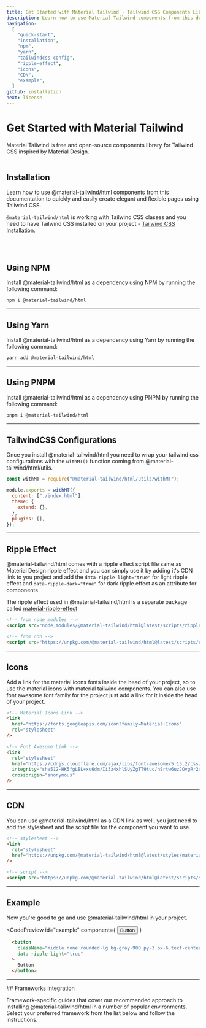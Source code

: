 ```yaml
---
title: Get Started with Material Tailwind - Tailwind CSS Components Library
description: Learn how to use Material Tailwind components from this documentation to quickly and easily create elegant and flexible pages using Tailwind CSS.
navigation:
  [
    "quick-start",
    "installation",
    "npm",
    "yarn",
    "tailwindcss-config",
    "ripple-effect",
    "icons",
    "CDN",
    "example",
  ]
github: installation
next: license
---
```


# Get Started with Material Tailwind

<span id="quick-start" className="scroll-mt-48" />
Material Tailwind is free and open-source components library for Tailwind CSS inspired
by Material Design.

<br />
<br />

## Installation

<span id="installation" className="scroll-mt-48" />

Learn how to use @material-tailwind/html components from this documentation to quickly and easily create elegant and flexible pages using Tailwind CSS.

`@material-tailwind/html` is working with Tailwind CSS classes and you need to have Tailwind CSS installed on your project - <a href="https://tailwindcss.com/docs/installation?ref=material-tailwind" target="_blank" className="font-medium hover:text-blue-500 transition-colors">Tailwind CSS Installation.</a>

<br />
<br />

## Using NPM

Install @material-tailwind/html as a dependency using NPM by running the following command:

<span id="npm" className="scroll-mt-48" />

```bash
npm i @material-tailwind/html
```

---

## Using Yarn

Install @material-tailwind/html as a dependency using Yarn by running the following command:

<span id="yarn" className="scroll-mt-48" />

```bash
yarn add @material-tailwind/html
```

---

## Using PNPM

Install @material-tailwind/html as a dependency using PNPM by running the following command:

<span id="pnpm" className="scroll-mt-48" />

```bash
pnpm i @material-tailwind/html
```

---

## TailwindCSS Configurations

<span id="tailwindcss-config" className="scroll-mt-48" />

Once you install @material-tailwind/html you need to wrap your tailwind css configurations with the <Code>withMT()</Code> function coming from @material-tailwind/html/utils.

```js {1, 3, 9}
const withMT = require("@material-tailwind/html/utils/withMT");

module.exports = withMT({
  content: ["./index.html"],
  theme: {
    extend: {},
  },
  plugins: [],
});
```

---

## Ripple Effect

<span id="ripple-effect" className="scroll-mt-48" />

@material-tailwind/html comes with a ripple effect script file same as Material Design ripple effect and you can simply use it by adding it's CDN link to you project and add the <Code>data-ripple-light="true"</Code> for light ripple effect and <Code>data-ripple-dark="true"</Code> for dark ripple effect as an attribute for components

The ripple effect used in @material-tailwind/html is a separate package called <a href="https://www.npmjs.com/package/material-ripple-effects?ref=material-tailwind" target="_blank" className="font-medium hover:text-blue-500 transition-colors">material-ripple-effect</a>

```html
<!-- from node_modules -->
<script src="node_modules/@material-tailwind/html@latest/scripts/ripple.js"></script>

<!-- from cdn -->
<script src="https://unpkg.com/@material-tailwind/html@latest/scripts/ripple.js"></script>
```

---

## Icons

<span id="icons" className="scroll-mt-48" />

Add a link for the material icons fonts inside the head of your project, so to use the material icons with material tailwind components. You can also use font awesome font family for the project just add a link for it inside the head of your project.

```html
<!-- Material Icons Link -->
<link
  href="https://fonts.googleapis.com/icon?family=Material+Icons"
  rel="stylesheet"
/>

<!-- Font Awesome Link -->
<link
  rel="stylesheet"
  href="https://cdnjs.cloudflare.com/ajax/libs/font-awesome/5.15.2/css/all.min.css"
  integrity="sha512-HK5fgLBL+xu6dm/Ii3z4xhlSUyZgTT9tuc/hSrtw6uzJOvgRr2a9jyxxT1ely+B+xFAmJKVSTbpM/CuL7qxO8w=="
  crossorigin="anonymous"
/>
```

---

## CDN

<span id="CDN" className="scroll-mt-48" />

You can use @material-tailwind/html as a CDN link as well, you just need to add the stylesheet and the script file for the component you want to use.

```html
<!-- stylesheet -->
<link
  rel="stylesheet"
  href="https://unpkg.com/@material-tailwind/html@latest/styles/material-tailwind.css"
/>

<!-- script -->
<script src="https://unpkg.com/@material-tailwind/html@latest/scripts/script-name.js"></script>
```

---

## Example

Now you're good to go and use @material-tailwind/html in your project.

<CodePreview
  id="example"
  component={
    <button
      className="middle none rounded-lg bg-gray-900 py-3 px-6 text-center align-middle font-sans text-xs font-bold uppercase text-white shadow-md shadow-gray-900/10 transition-all hover:shadow-lg hover:shadow-gray-900/20 focus:opacity-[0.85] focus:shadow-none active:opacity-[0.85] active:shadow-none disabled:pointer-events-none disabled:opacity-50 disabled:shadow-none"
      type="button"
      data-ripple-light="true"
    >
      Button
    </button>
  }
>
```html
  <button
    className="middle none rounded-lg bg-gray-900 py-3 px-6 text-center align-middle font-sans text-xs font-bold uppercase text-white shadow-md shadow-gray-900/10 transition-all hover:shadow-lg hover:shadow-gray-900/20 focus:opacity-[0.85] focus:shadow-none active:opacity-[0.85] active:shadow-none disabled:pointer-events-none disabled:opacity-50 disabled:shadow-none"
    data-ripple-light="true"
  >
    Button
  </button>
```
</CodePreview>

---

<DocsTitle href="frameworks-integration">
## Frameworks Integration
</DocsTitle>

Framework-specific guides that cover our recommended approach to installing @material-tailwind/html in a number of popular environments. Select your preferred framework from the list below and follow the instructions.

<div
  className="mt-8 grid grid-cols-2 gap-6 md:grid-cols-4"
  id="frameworks-integration"
>
  <Tooltip content="React" placement="bottom" offset={-13}>
    <FrameworkCard route="/docs/html/guide/react-vite" center>
      <span className="my-6 grid h-24 w-24 place-items-center">
        <FrameworkIcons.ReactLogo />
      </span>
    </FrameworkCard>
  </Tooltip>
  <Tooltip content="Next.js" placement="bottom" offset={-13}>
    <FrameworkCard route="/docs/html/guide/next" center>
      <span className="my-6 grid h-24 w-24 place-items-center">
        <FrameworkIcons.NextLogo />
      </span>
    </FrameworkCard>
  </Tooltip>
  <Tooltip content="Vue.js" placement="bottom" offset={-13}>
    <FrameworkCard route="/docs/html/guide/vue-vite" center>
      <span className="my-6 grid h-24 w-24 place-items-center">
        <FrameworkIcons.VueLogo />
      </span>
    </FrameworkCard>
  </Tooltip>
  <Tooltip content="Nuxt.js" placement="bottom" offset={-13}>
    <FrameworkCard route="/docs/html/guide/nuxt" center>
      <span className="my-6 grid h-24 w-24 place-items-center">
        <FrameworkIcons.NuxtLogo />
      </span>
    </FrameworkCard>
  </Tooltip>
  <Tooltip content="Svelte" placement="bottom" offset={-13}>
    <FrameworkCard route="/docs/html/guide/svelte" center>
      <span className="my-6 grid h-24 w-24 place-items-center">
        <FrameworkIcons.SvelteLogo />
      </span>
    </FrameworkCard>
  </Tooltip>
  <Tooltip content="Laravel" placement="bottom" offset={-13}>
    <FrameworkCard route="/docs/html/guide/laravel" center>
      <span className="my-6 grid h-24 w-24 place-items-center">
        <FrameworkIcons.LaravelLogo />
      </span>
    </FrameworkCard>
  </Tooltip>
  <Tooltip content="Angular" placement="bottom" offset={-13}>
    <FrameworkCard route="/docs/html/guide/angular" center>
      <span className="my-6 grid h-24 w-24 place-items-center">
        <FrameworkIcons.AngularLogo />
      </span>
    </FrameworkCard>
  </Tooltip>
  <Tooltip content="Remix" placement="bottom" offset={-13}>
    <FrameworkCard route="/docs/html/guide/remix" center>
      <span className="my-6 grid h-24 w-24 place-items-center">
        <FrameworkIcons.RemixLogo />
      </span>
    </FrameworkCard>
  </Tooltip>
  <Tooltip content="Meteor.js" placement="bottom" offset={-13}>
    <FrameworkCard route="/docs/html/guide/meteor" center>
      <span className="my-6 grid h-24 w-24 place-items-center">
        <FrameworkIcons.MeteorLogo />
      </span>
    </FrameworkCard>
  </Tooltip>
  <Tooltip content="Gatsby" placement="bottom" offset={-13}>
    <FrameworkCard route="/docs/html/guide/gatsby" center>
      <span className="my-6 grid h-24 w-24 place-items-center">
        <FrameworkIcons.GatsbyLogo />
      </span>
    </FrameworkCard>
  </Tooltip>
  <Tooltip content="Solid.js" placement="bottom" offset={-13}>
    <FrameworkCard route="/docs/html/guide/solid" center>
      <span className="my-6 grid h-24 w-24 place-items-center">
        <FrameworkIcons.SolidLogo />
      </span>
    </FrameworkCard>
  </Tooltip>
  <Tooltip content="Qwik" placement="bottom" offset={-13}>
    <FrameworkCard route="/docs/html/guide/qwik" center>
      <span className="my-6 grid h-24 w-24 place-items-center">
        <FrameworkIcons.QwikLogo />
      </span>
    </FrameworkCard>
  </Tooltip>
  <Tooltip content="Symfony" placement="bottom" offset={-13}>
    <FrameworkCard route="/docs/html/guide/symfony" center>
      <span className="my-6 grid h-24 w-24 place-items-center">
        <FrameworkIcons.SymfonyLogo />
      </span>
    </FrameworkCard>
  </Tooltip>
  <Tooltip content="Phoenix" placement="bottom" offset={-13}>
    <FrameworkCard route="/docs/html/guide/phoenix" center>
      <span className="my-6 grid h-24 w-24 place-items-center">
        <FrameworkIcons.PhoenixLogo />
      </span>
    </FrameworkCard>
  </Tooltip>
  <Tooltip content="Django" placement="bottom" offset={-13}>
    <FrameworkCard route="/docs/html/guide/django" center>
      <span className="my-6 grid h-24 w-24 place-items-center">
        <FrameworkIcons.DjangoLogo />
      </span>
    </FrameworkCard>
  </Tooltip>
  <Tooltip content="Flask" placement="bottom" offset={-13}>
    <FrameworkCard route="/docs/html/guide/flask" center>
      <span className="my-6 grid h-24 w-24 place-items-center">
        <FrameworkIcons.FlaskLogo />
      </span>
    </FrameworkCard>
  </Tooltip>
</div>
